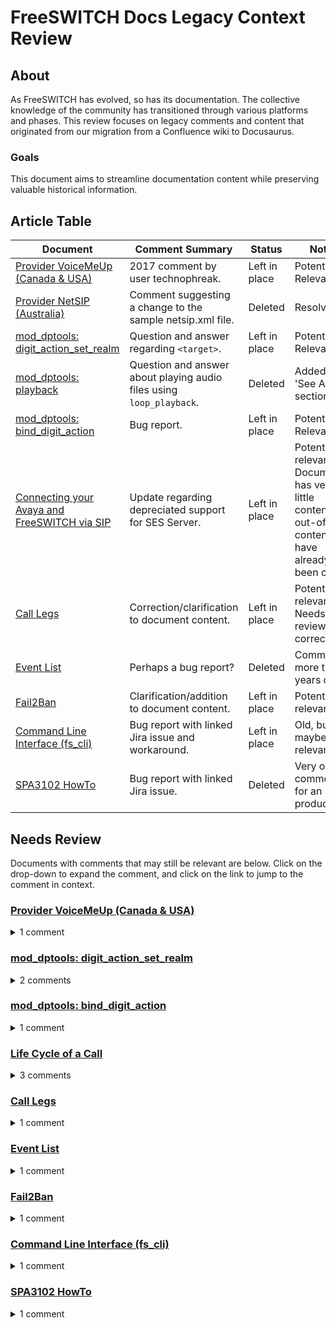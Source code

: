 # FreeSWITCH Docs Legacy Context Review

## About

As FreeSWITCH has evolved, so has its documentation. The collective knowledge of the community has
transitioned through various platforms and phases. This review focuses on legacy comments and content 
that originated from our migration from a Confluence wiki to Docusaurus.

### Goals

This document aims to streamline documentation content while preserving valuable historical information.

## Article Table

| Document                                                                                                                                             | Comment Summary                                                      | Status        | Notes                                                                                                  |
| ---------------------------------------------------------------------------------------------------------------------------------------------------- | -------------------------------------------------------------------- | ------------- | ------------------------------------------------------------------------------------------------------ |
| [Provider VoiceMeUp (Canada & USA)](../Interoperability/Providers-ITSPs/2883874/#comments)                                                           | 2017 comment by user technophreak.                                   | Left in place | Potentially Relevant                                                                                   |
| [Provider NetSIP (Australia)](../Interoperability/Providers-ITSPs/2883810/#comments)                                                                 | Comment suggesting a change to the sample netsip.xml file.           | Deleted       | Resolved                                                                                               |
| [mod_dptools: digit_action_set_realm](../Modules/mod-dptools/6586771/#comments)                                                                      | Question and answer regarding `<target>`.                            | Left in place | Potentially Relevant                                                                                   |
| [mod_dptools: playback](../Modules/mod-dptools/6586776/#comments/#comments)                                                                          | Question and answer about playing audio files using `loop_playback`. | Deleted       | Added to 'See Also' section.                                                                           |
| [mod_dptools: bind_digit_action](../Modules/mod-dptools/6586414/#comments)                                                                           | Bug report.                                                          | Left in place | Potentially Relevant                                                                                   |
| [Connecting your Avaya and FreeSWITCH via SIP](../Auxiliary-Knowledge-and-Utilities/Connecting-your-Avaya-and-FreeSWITCH-via-SIP_13173356/#comments) | Update regarding depreciated support for SES Server.                 | Left in place | Potentially relevant. Document has very little content; out-of-date content may have already been cut. |
| [Call Legs](../Introduction/Call-Legs_7143972/#comments)                                                                                             | Correction/clarification to document content.                        | Left in place | Potentially relevant. Needs review for correctness.                                                    |
| [Event List](../Introduction/Event-System/Event-List_7143557/#comments)                                                                              | Perhaps a bug report?                                                | Deleted       | Comment is more than 7 years old.                                                                      |
| [Fail2Ban](../Security/Fail2Ban_1049236/#comments)                                                                                                      | Clarification/addition to document content.                          | Left in place | Potentially relevant                                                                                   |
| [Command Line Interface (fs_cli)](../Client-and-Developer-Interfaces/1048948/#comments)                                                                 | Bug report with linked Jira issue and workaround.                    | Left in place | Old, but maybe still relevant.                                                                         |
| [SPA3102 HowTo](../Interoperability/Phones/Linksys/SPA3102-HowTo_1966971/#comments)                                                                  | Bug report with linked Jira issue.                                   | Deleted       | Very old comment for an EOL product.                                                                   |

## Needs Review

Documents with comments that may still be relevant are below. Click on the drop-down to expand the comment, and click on the link to jump to the comment in context.

### [Provider VoiceMeUp (Canada & USA)](../Interoperability/Providers-ITSPs/2883874)

<details>
    <summary>1 comment</summary>

> We recommend enabling compact headers in your external profile in order to reduce packet fragmentation chances.Simply add the param `enable-compact-headers=true` into your freeswitch/conf/sip_profiles/external.xml config file.  
>
> Posted by technophreak at May 11, 2017 12:15

</details>

### [mod_dptools: digit_action_set_realm](../Modules/mod-dptools/6586771/#comments)

<details>
    <summary>2 comments</summary>

> 2016-01-26 13:26:02.130873 `[NOTICE] switch_core_session.c:2866 Execute digit_action_set_realm()EXECUTE sofia/internal/000*102@domain:5060 digit_action_set_realm()2016-01-26 13:26:02.130873 [WARNING] mod_dptools.c:329 Syntax Error, USAGE <realm>[,<target>]`---WHAT is target?  
>
> Posted by denis at Jan 26, 2016 05:31

---

> target looks to be one of the targets as declared in `bind_digit_action`  
>
> Posted by thehunmonkgroup at Apr 05, 2021 15:02

</details>

### [mod_dptools: bind_digit_action](../Modules/mod-dptools/6586414)

<details>
    <summary>1 comment</summary>

> Call Recording On/Off Switch - work only with 1 bind, you can not make several binds - after enable|disable record and switch context we got new bindings with new realm.  
>
> Posted by denis at Jan 26, 2016 05:36

</details>

### [Life Cycle of a Call](../Introduction/Life-Cycle-of-a-Call_1048888)

<details>
    <summary>3 comments</summary>

> In my understanding, this is Life Cycle for a Channel  
>Posted by livem at Jul 28, 2020 01:57

---

> I think the title is appropriate because the flow chart does shows the life cycles of both legs of a call, from start to finish, which is basically a call. In CS_NEW, the A leg channel is created, and in CS_EXECUTE (depending on the dialplan instructions) a B leg channel will also be created. Could be wrong.  
> Posted by toraritte at Aug 03, 2020 09:02

---

> Very good understanding ! Thanks for reply.  
> Posted by livem at Aug 04, 2020 23:15

</details>

### [Call Legs](../Introduction/Call-Legs_7143972/)

<details>
    <summary>1 comment</summary>

> When you see different values when you run show calls and show channels from the CLI, it is because show calls only counts bridged callsNot quite true. A call that is ringing shows up multiple times in "show calls", once for the inbound channel and once each for all the outbound channels.
>
> Posted by SMart at May 05, 2021 11:30

</details>

### [Event List](../Introduction/Event-System/Event-List_7143557)

<details>
    <summary>1 comment</summary>


> `BACKGROUND_JOB"Server response" should update:Content-Type: command/reply Reply-Text: +OK Job-UUID: e3054f48-151e-11dc-842a-d3a3942d3d63Job-UUID: e3054f48-151e-11dc-842a-d3a3942d3d63 add Job-UUID line.`  
> Posted by livem at Jul 20, 2016 22:55

</details>

### [Fail2Ban](Security/Fail2Ban_1049236)     

<details>
    <summary>1 comment</summary>

> `(failure|challenge)`Here you may leave failure only, if your f2b bans legal users.  
> Posted by kvishnivetsky at May 07, 2019 03:57

</details>

### [Command Line Interface (fs_cli)](Client-and-Developer-Interfaces/1048948)

<details>
    <summary>1 comment</summary>

> See this JIRA for an issue I faced: FS-7718 -Authenticate to see issue details I was not able to connect to freeswitch on localhost with fs_cli until I copied the example conf file from `/usr/src/freeswitch` to `/usr/loca/freeswitch.`Maybe future releases won't require this but I'm writing here so at least I know how to resolve tfs_cli connection issues.
> Posted by jungleboogie at Jun 23, 2015 22:55

</details>

### [SPA3102 HowTo](../Interoperability/Phones/Linksys/SPA3102-HowTo_1966971/#comments)

<details>
    <summary>1 comment</summary>

> regarding the TP Parse error i have uploaded a diff file which would allow FS to accept packets with cid name field without quotes and with illegal characters FS-7542 -Authenticate to see issue details  
> Posted by xbipin at May 19, 2015 02:37

</details>
